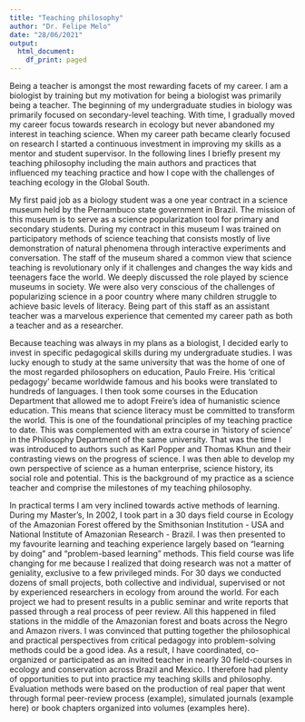 ```yaml
---
title: "Teaching philosophy"
author: "Dr. Felipe Melo"
date: "28/06/2021"
output:
  html_document:
    df_print: paged
---
```




Being a teacher is amongst the most rewarding facets of my career. I am a biologist by training but my motivation for being a biologist was primarily being a teacher. The beginning of my undergraduate studies in biology was primarily focused on secondary-level teaching. With time, I gradually moved my career focus towards research in ecology but never abandoned my interest in teaching science. When my career path became clearly focused on research I started a continuous investment in improving my skills as a mentor and student supervisor. In the following lines I briefly present my teaching philosophy including the main authors and practices that influenced my teaching practice and how I cope with the challenges of teaching ecology in the Global South.

My first paid job as a biology student was a one year contract in a science museum held by the Pernambuco state government in Brazil. The mission of this museum is to serve as a science popularization tool for primary and secondary students. During my contract in this museum I was trained on participatory methods of science teaching that consists mostly of live demonstration of natural phenomena through interactive experiments and conversation. The staff of the museum shared a common view that science teaching is revolutionary only if it challenges and changes the way kids and teenagers face the world. We deeply discussed the role played by science museums in society. We were also very conscious of the challenges of popularizing science in a poor country where many children struggle to achieve basic levels of literacy. Being part of this staff as an assistant teacher was a marvelous experience that cemented my career path as both a teacher and as a researcher. 

Because teaching was always in my plans as a biologist, I decided early to invest in specific pedagogical skills during my undergraduate studies. I was lucky enough to study at the same university that was the home of one of the most regarded philosophers on education, Paulo Freire. His ‘critical pedagogy’ became worldwide famous and his books were translated to hundreds of languages. I then took some courses in the Education Department that allowed me to adopt Freire’s idea of humanistic science education. This means that science literacy must be committed to transform the world. This is one of the foundational principles of my teaching practice to date. This was complemented with an extra course in ‘history of science’ in the Philosophy Department of the same university. That was the time I was introduced to authors such as Karl Popper and Thomas Khun and their contrasting views on the progress of science. I was then able to develop my own perspective of science as a human enterprise, science history, its social role and potential. This is the background of my practice as a science teacher and comprise the milestones of my teaching philosophy.

In practical terms I am very inclined towards active methods of learning. During my Master’s, In 2002, I took part in a 30 days field course in Ecology of the Amazonian Forest offered by the Smithsonian Institution - USA and National Institute of Amazonian Research - Brazil. I was then presented to my favourite learning and teaching experience largely based on “learning by doing” and “problem-based learning” methods. This field course was life changing for me because I realized that doing research was not a matter of geniality, exclusive to a few privileged minds. For 30 days we conducted dozens of small projects, both collective and individual, supervised or not by experienced researchers in ecology from around the world. For each project we had to present results in a public seminar and write reports that passed through a real process of peer review. All this happened in filed stations in the middle of the Amazonian forest and boats across the Negro and Amazon rivers. I was convinced that putting together the philosophical and practical perspectives from critical pedagogy into problem-solving methods could be a good idea. As a result, I have coordinated, co-organized or participated as an invited teacher in nearly 30 field-courses in ecology and conservation across Brazil and Mexico. I therefore had plenty of opportunities to put into practice my teaching skills and philosophy. Evaluation methods were based on the production of real paper that went through formal peer-review process (example), simulated journals (example here) or book chapters organized into volumes (examples here). 